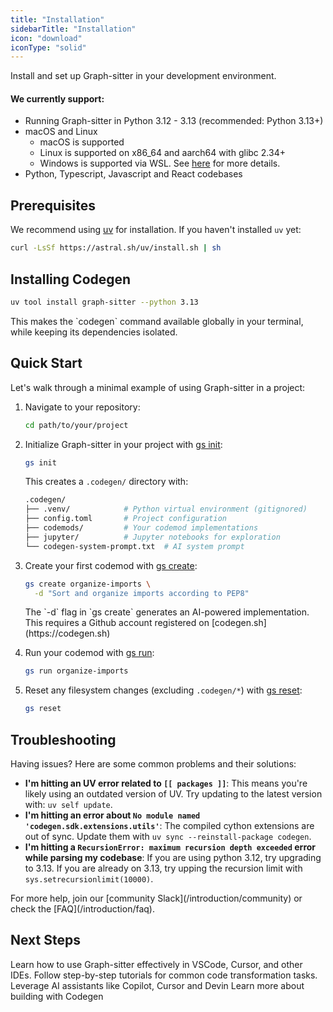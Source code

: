 ```yaml
---
title: "Installation"
sidebarTitle: "Installation"
icon: "download"
iconType: "solid"
---
```


Install and set up Graph-sitter in your development environment.

#### We currently support:
- Running Graph-sitter in Python 3.12 - 3.13 (recommended: Python 3.13+)
- macOS and Linux
  - macOS is supported
  - Linux is supported on x86_64 and aarch64 with glibc 2.34+
  - Windows is supported via WSL. See [here](https://graph-sitter.com/building-with-graph-sitter/codegen-with-wsl) for more details.
- Python, Typescript, Javascript and React codebases

## Prerequisites

We recommend using [uv](https://github.com/astral-sh/uv) for installation. If you haven't installed `uv` yet:
```bash
curl -LsSf https://astral.sh/uv/install.sh | sh
```

## Installing Codegen

```bash
uv tool install graph-sitter --python 3.13
```


<Note>
This makes the `codegen` command available globally in your terminal, while keeping its dependencies isolated.
</Note>

## Quick Start

Let's walk through a minimal example of using Graph-sitter in a project:

1. Navigate to your repository:
   ```bash
   cd path/to/your/project
   ```

2. Initialize Graph-sitter in your project with [gs init](/cli/init):
   ```bash
   gs init
   ```

   This creates a `.codegen/` directory with:
   ```bash
   .codegen/
   ├── .venv/            # Python virtual environment (gitignored)
   ├── config.toml       # Project configuration
   ├── codemods/         # Your codemod implementations
   ├── jupyter/          # Jupyter notebooks for exploration
   └── codegen-system-prompt.txt  # AI system prompt
   ```

3. Create your first codemod with [gs create](/cli/create):
   ```bash
   gs create organize-imports \
     -d "Sort and organize imports according to PEP8"
   ```
    <Note>
        The `-d` flag in `gs create` generates an AI-powered implementation. This requires a Github account registered on [codegen.sh](https://codegen.sh)
    </Note>



4. Run your codemod with [gs run](/cli/run):
   ```bash
   gs run organize-imports
   ```

5. Reset any filesystem changes (excluding `.codegen/*`) with [gs reset](/cli/reset):
   ```bash
   gs reset
   ```

## Troubleshooting

Having issues? Here are some common problems and their solutions:

- **I'm hitting an UV error related to `[[ packages ]]`**: This means you're likely using an outdated version of UV. Try updating to the latest version with: `uv self update`.
- **I'm hitting an error about `No module named 'codegen.sdk.extensions.utils'`**: The compiled cython extensions are out of sync. Update them with `uv sync --reinstall-package codegen`.
- **I'm hitting a `RecursionError: maximum recursion depth exceeded` error while parsing my codebase**: If you are using python 3.12, try upgrading to 3.13. If you are already on 3.13, try upping the recursion limit with `sys.setrecursionlimit(10000)`.

<Note>
For more help, join our [community Slack](/introduction/community) or check the [FAQ](/introduction/faq).
</Note>

## Next Steps

<CardGroup cols={2}>
  <Card
    title="IDE Integration"
    icon="window"
    href="/introduction/ide-usage"
  >
    Learn how to use Graph-sitter effectively in VSCode, Cursor, and other IDEs.
  </Card>
  <Card
    title="Tutorials"
    icon="graduation-cap"
    href="/tutorials/at-a-glance"
  >
    Follow step-by-step tutorials for common code transformation tasks.
  </Card>
  <Card
    title="Work with AI"
    icon="microchip"
    href="/introduction/work-with-ai"
  >
    Leverage AI assistants like Copilot, Cursor and Devin
    </Card>
  <Card
    title="Guides"
    icon="hammer"
    href="/building-with-graph-sitter/at-a-glance"
  >
    Learn more about building with Codegen
    </Card>

</CardGroup>
